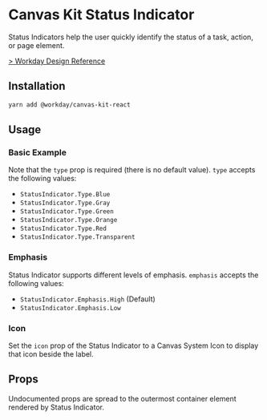 


<Meta title="Components/Indicators/Status Indicator/React" component={StatusIndicator} />

# Canvas Kit Status Indicator

Status Indicators help the user quickly identify the status of a task, action, or page element.

[> Workday Design Reference](https://design.workday.com/components/indicators/status-indicators)

## Installation

```sh
yarn add @workday/canvas-kit-react
```

## Usage

### Basic Example

<ExampleCodeBlock code={Basic} />

Note that the `type` prop is required (there is no default value). `type` accepts the following
values:

- `StatusIndicator.Type.Blue`
- `StatusIndicator.Type.Gray`
- `StatusIndicator.Type.Green`
- `StatusIndicator.Type.Orange`
- `StatusIndicator.Type.Red`
- `StatusIndicator.Type.Transparent`

### Emphasis

Status Indicator supports different levels of emphasis. `emphasis` accepts the following values:

- `StatusIndicator.Emphasis.High` (Default)
- `StatusIndicator.Emphasis.Low`

<ExampleCodeBlock code={Emphasis} />

### Icon

Set the `icon` prop of the Status Indicator to a Canvas System Icon to display that icon beside the
label.

<ExampleCodeBlock code={Icon} />

## Props

Undocumented props are spread to the outermost container element rendered by Status Indicator.

<ArgsTable of={StatusIndicator} />
